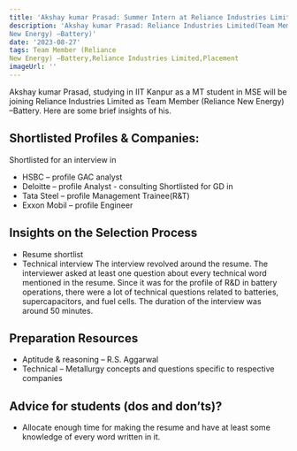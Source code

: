 ```yaml
---
title: 'Akshay kumar Prasad: Summer Intern at Reliance Industries Limited'
description: 'Akshay kumar Prasad: Reliance Industries Limited(Team Member (Reliance
New Energy) –Battery)'
date: '2023-08-27'
tags: Team Member (Reliance
New Energy) –Battery,Reliance Industries Limited,Placement
imageUrl: ''
---
```


Akshay kumar Prasad, studying in IIT Kanpur as a MT student in MSE will be joining Reliance Industries Limited as Team Member (Reliance
New Energy) –Battery. Here are some brief insights of his.

## Shortlisted Profiles & Companies:
Shortlisted for an interview in
- HSBC – profile GAC analyst
- Deloitte – profile Analyst - consulting
Shortlisted for GD in
- Tata Steel – profile Management Trainee(R&amp;T)
- Exxon Mobil – profile Engineer

## Insights on the Selection Process
- Resume shortlist
- Technical interview
The interview revolved around the resume. The interviewer asked at least one question about every technical word mentioned in the resume. Since it was for the profile of R&amp;D in battery
operations, there were a lot of technical questions related to batteries, supercapacitors, and fuel cells. The duration of the interview was around 50 minutes.

##  Preparation Resources
- Aptitude & reasoning – R.S. Aggarwal
- Technical – Metallurgy concepts and questions specific to respective companies

## Advice for students (dos and don’ts)? 
- Allocate enough time for making the resume and have at least some knowledge of every word
written in it.

